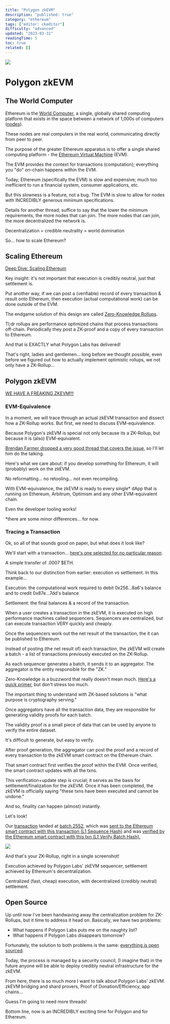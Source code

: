 ```yaml
---
title: "Polygon zkEVM"
description: "published: true"
category: "ethereum"
tags: ["editor: ckeditor"]
difficulty: "advanced"
updated: "2023-03-31"
readingTime: 5
toc: true
related: []
---
```


![](/images/overview-1.png)

# Polygon zkEVM

## The World Computer

Ethereum is the [World Computer](https://inevitableeth.com/home/ethereum/world-computer), a single, globally shared computing platform that exists in the space between a network of 1,000s of computers ([nodes](https://inevitableeth.com/home/ethereum/network/node)). 

These nodes are real computers in the real world, communicating directly from peer to peer. 

The purpose of the greater Ethereum apparatus is to offer a single shared computing platform - the [Ethereum Virtual Machine](https://inevitableeth.com/home/ethereum/evm) (EVM).

The EVM provides the context for transactions (computation); everything you "do" on-chain happens within the EVM.

Today, Ethereum (specifically the EVM) is slow and expensive; much too inefficient to run a financial system, consumer applications, etc.

But this slowness is a feature, not a bug. The EVM is slow to allow for nodes with INCREDIBLY generous minimum specifications.

Details for another thread; suffice to say that the lower the minimum requirements, the more nodes that can join. The more nodes that can join, the more decentralized the network is.

Decentralization = credible neutrality = world domination

So... how to scale Ethereum?

## Scaling Ethereum

[Deep Dive: Scaling Ethereum](/ethereum/upgrades/scaling) 

Key insight: it's not important that execution is credibly neutral, just that settlement is.

Put another way, if we can post a (verifiable) record of every transaction & result onto Ethereum, then execution (actual computational work) can be done outside of the EVM.

The endgame solution of this design are called [Zero-Knowledge Rollups](/ethereum/upgrades/scaling/execution/zk-rollup).

Tl;dr rollups are performance optimized chains that process transactions off-chain. Periodically they post a ZK-proof and a copy of every transaction to Ethereum.

And that is EXACTLY what Polygon Labs has delivered!

That's right, ladies and gentlemen... long before we thought possible, even before we figured out how to actually implement optimistic rollups, we not only have a ZK-Rollup...

## Polygon zkEVM

[WE HAVE A FREAKING ZKEVM!!!](https://twitter.com/0xPolygonLabs/status/1640360125188767745)

### EVM-Equivalence

In a moment, we will trace through an actual zkEVM transaction and dissect how a ZK-Rollup works. But first, we need to discuss EVM-equivalence.

Because Polygon's zkEVM is special not only because its a ZK-Rollup, but because it is (also) EVM-equivalent.

[Brendan Farmer dropped a very good thread that covers the issue](https://twitter.com/_bfarmer/status/1641861598179639296), so I'll let him do the talking.

Here's what we care about: if you develop something for Ethereum, it will (probably) work on the zkEVM.

No reformatting... no retooling... not even recompiling.

With EVM-equivalence, the zkEVM is ready to every single\* dApp that is running on Ethereum, Arbitrum, Optimism and any other EVM-equivalent chain.

Even the developer tooling works!

\*there are some minor differences... for now.

### Tracing a Transaction

Ok, so all of that sounds good on paper, but what does it look like?

We'll start with a transaction... [here's one selected for no particular reason](https://zkevm.polygonscan.com/tx/0x110fa9718ae63a2cf610517988e1e3fc65982ab69fb64c02378f944744686a73).

A simple transfer of .0007 $ETH.

Think back to our distinction from earlier: execution vs settlement. In this example...

Execution: the computational work required to debit 0x256...8a6's balance and to credit 0x87e...7dd's balance

Settlement: the final balances & a record of the transaction.

When a user creates a transaction in the zkEVM, it is executed on high performance machines called sequencers. Sequencers are centralized, but can execute transaction VERY quickly and cheaply.

Once the sequencers work out the net result of the transaction, the it can be published to Ethereum.

Instead of posting (the net result of) each transaction, the zkEVM will create a batch - a list of transactions previously executed on the ZK-Rollup.

As each sequencer generates a batch, it sends it to an aggregator. The aggregator is the entity responsible for the "ZK."

<NOTE>

Zero-Knowledge is a buzzword that really doesn't mean much. [Here's a quick primer](/concepts/zk-proof), but don't stress too much.

The important thing to understand with ZK-based solutions is "what purpose is cryptography serving."

</NOTE>

Once aggregators have all the transaction data, they are responsible for generating validity proofs for each batch.

The validity proof is a small piece of data that can be used by anyone to verify the entire dataset.

It's difficult to generate, but easy to verify.

After proof generation, the aggregator can post the proof and a record of every transaction to the zkEVM smart contract on the Ethereum chain.

That smart contract first verifies the proof within the EVM. Once verified, the smart contract updates with all the txns.

This verification+update step is crucial; it serves as the basis for settlement/finalization for the zkEVM. Once it has been completed, the zkEVM is officially saying "these txns have been executed and cannot be undone."

And so, finality can happen (almost) instantly.

Let's look!

Our [transaction](https://zkevm.polygonscan.com/tx/0x110fa9718ae63a2cf610517988e1e3fc65982ab69fb64c02378f944744686a73) landed at [batch 2552](https://zkevm.polygonscan.com/batch/2552), which was [sent to the Ethereum smart contract with this transaction (L1 Sequence Hash)](https://etherscan.io/tx/0x8f6aed75b142c8e6aad1b60a0066f169f2221a3289616ce3b434e31f8a1772aa) and was [verified by the Ethereum smart contract with this txn (L1 Verify Batch Hash).](https://etherscan.io/tx/0xce30e01fa571cc7339de1d8c6f3abd1d143095ec497b1f5700b193e954684a68)

![](/images/overview-2.png)

And that's your ZK-Rollup, right in a single screenshot!

Execution achieved by Polygon Labs' zkEVM sequencer, settlement achieved by Ethereum's decentralization.

Centralized (fast, cheap) execution, with decentralized (credibly neutral) settlement.

## Open Source

Up until now I've been handwaving away the centralization problem for ZK-Rollups, but it time to address it head on. Basically, we have two problems:

*   What happens if Polygon Labs puts me on the naughty list?
*   What happens if Polygon Labs disappears tomorrow?

Fortunately, the solution to both problems is the same: [everything is open sourced](https://polygon.technology/blog/polygon-zkevm-is-now-fully-open-source).

Today, the process is managed by a security council, (I imagine that) in the future anyone will be able to deploy credibly neutral infrastructure for the zkEVM.

From here, there is so much more I want to talk about Polygon Labs' zkEVM. zkEVM bridging and shard provers, Proof of Donation/Efficiency, app chains...

Guess I'm going to need more threads!

Bottom line, now is an INCREDIBLY exciting time for Polygon and for Ethereum.
